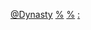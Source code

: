 [[Category:中国政治犯|@Dynasty]]
[[Category:中国各朝代罪犯|%]]
[[Category:中国各朝代政治人物|%]]
[[Category:中国各朝代政治案件|:]]